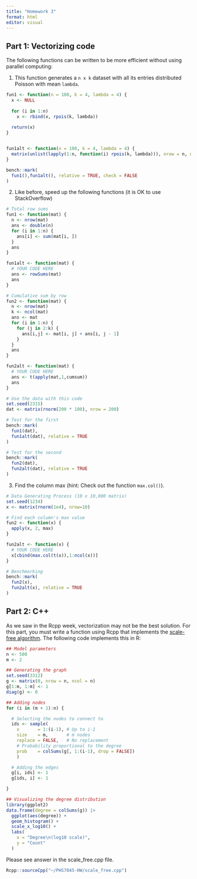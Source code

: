 ```yaml
---
title: "Homework 3"
format: html
editor: visual
---
```


## **Part 1: Vectorizing code**

The following functions can be written to be more efficient without using parallel computing:

1.  This function generates a `n x k` dataset with all its entries distributed Poisson with mean `lambda`.

```r
fun1 <- function(n = 100, k = 4, lambda = 4) {
  x <- NULL
  
  for (i in 1:n)
    x <- rbind(x, rpois(k, lambda))
  
  return(x)
}


fun1alt <- function(n = 100, k = 4, lambda = 4) {
  matrix(unlist(lapply(1:n, function(i) rpois(k, lambda))), nrow = n, ncol = k, byrow = TRUE)
}

bench::mark(
  fun1(),fun1alt(), relative = TRUE, check = FALSE
)
```

2.  Like before, speed up the following functions (it is OK to use StackOverflow)

```r
# Total row sums
fun1 <- function(mat) {
  n <- nrow(mat)
  ans <- double(n) 
  for (i in 1:n) {
    ans[i] <- sum(mat[i, ])
  }
  ans
}

fun1alt <- function(mat) {
  # YOUR CODE HERE
  ans <- rowSums(mat)
  ans
}

# Cumulative sum by row
fun2 <- function(mat) {
  n <- nrow(mat)
  k <- ncol(mat)
  ans <- mat
  for (i in 1:n) {
    for (j in 2:k) {
      ans[i,j] <- mat[i, j] + ans[i, j - 1]
    }
  }
  ans
}

fun2alt <- function(mat) {
  # YOUR CODE HERE
  ans <- t(apply(mat,1,cumsum))
  ans
}

# Use the data with this code
set.seed(2315)
dat <- matrix(rnorm(200 * 100), nrow = 200)

# Test for the first
bench::mark(
  fun1(dat),
  fun1alt(dat), relative = TRUE
)

# Test for the second
bench::mark(
  fun2(dat),
  fun2alt(dat), relative = TRUE
)

```

3.  Find the column max (hint: Check out the function `max.col()`).

```r
# Data Generating Process (10 x 10,000 matrix)
set.seed(1234)
x <- matrix(rnorm(1e4), nrow=10)

# Find each column's max value
fun2 <- function(x) {
  apply(x, 2, max)
}

fun2alt <- function(x) {
  # YOUR CODE HERE
  x[cbind(max.col(t(x)),1:ncol(x))]
}

# Benchmarking
bench::mark(
  fun2(x),
  fun2alt(x), relative = TRUE
)
```

## **Part 2: C++**

As we saw in the Rcpp week, vectorization may not be the best solution. For this part, you must write a function using Rcpp that implements the [scale-free algorithm](https://gvegayon.github.io/networks-udd2024/02-random-graphs.html#scale-free-networks). The following code implements this in R:

```r
## Model parameters
n <- 500
m <- 2

## Generating the graph
set.seed(3312)
g <- matrix(0, nrow = n, ncol = n)
g[1:m, 1:m] <- 1
diag(g) <- 0

## Adding nodes
for (i in (m + 1):n) {

  # Selecting the nodes to connect to
  ids <- sample(
    x       = 1:(i-1), # Up to i-1
    size    = m,       # m nodes
    replace = FALSE,   # No replacement
    # Probability proportional to the degree
    prob    = colSums(g[, 1:(i-1), drop = FALSE])
    )

  # Adding the edges
  g[i, ids] <- 1
  g[ids, i] <- 1

}

## Visualizing the degree distribution
library(ggplot2)
data.frame(degree = colSums(g)) |>
  ggplot(aes(degree)) +
  geom_histogram() +
  scale_x_log10() +
  labs(
    x = "Degree\n(log10 scale)",
    y = "Count"
  )
```

Please see answer in the scale_free.cpp file.

```r
Rcpp::sourceCpp("~/PHS7045-HW/scale_free.cpp")
```
